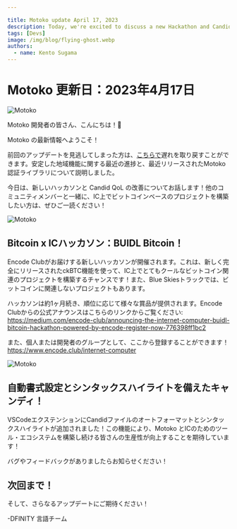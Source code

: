 ```yaml
---

title: Motoko update April 17, 2023
description: Today, we're excited to discuss a new Hackathon and Candid QoL improvements! If you want to come together with other community members and build Bitcoin based projects on the IC, then keep reading!
tags: [Devs]
image: /img/blog/flying-ghost.webp
authors:
  - name: Kento Sugama
---
```

# Motoko 更新日：2023年4月17日

![Motoko](../_assets/flying-ghost.webp)

Motoko 開発者の皆さん、こんにちは！👋

Motoko の最新情報へようこそ！

前回のアップデートを見逃してしまった方は、[こちらで](https://forum.dfinity.org/t/enhanced-stable-memory-and-certification-libraries-motoko-update-part-10/19262)遅れを取り戻すことができます。安定した地域機能に関する最近の進捗と、最近リリースされたMotoko 認証ライブラリについて説明しました。

今日は、新しいハッカソンと Candid QoL の改善についてお話します！他のコミュニティメンバーと一緒に、IC上でビットコインベースのプロジェクトを構築したい方は、ぜひご一読ください！

![Motoko](../_assets/buidl-flyer.webp)

## Bitcoin x ICハッカソン：BUIDL Bitcoin！

Encode Clubがお届けする新しいハッカソンが開催されます。これは、新しく完全にリリースされたckBTC機能を使って、IC上でとてもクールなビットコイン関連のプロジェクトを構築するチャンスです！また、Blue Skiesトラックでは、ビットコインに関連しないプロジェクトもあります。

ハッカソンは約1ヶ月続き、順位に応じて様々な賞品が提供されます。Encode Clubからの公式アナウンスはこちらのリンクからご覧ください:
https://medium.com/encode-club/announcing-the-internet-computer-buidl-bitcoin-hackathon-powered-by-encode-register-now-776398ff1bc2

また、個人または開発者のグループとして、ここから登録することができます！
https://www.encode.club/internet-computer

![Motoko](../_assets/candid-autoformatting.webp)

## 自動書式設定とシンタックスハイライトを備えたキャンディ！

VSCodeエクステンションにCandidファイルのオートフォーマットとシンタックスハイライトが追加されました！この機能により、Motoko とICのためのツール・エコシステムを構築し続ける皆さんの生産性が向上することを期待しています！

バグやフィードバックがありましたらお知らせください！

## 次回まで！

そして、さらなるアップデートにご期待ください！

\-DFINITY 言語チーム

<!---


# Motoko update: April 17, 2023
![Motoko](../_assets/flying-ghost.webp)

Hey Motoko developers! 👋

Welcome back to the latest Motoko update post!

If you happened to miss our previous update, you can catch up [here](https://forum.dfinity.org/t/enhanced-stable-memory-and-certification-libraries-motoko-update-part-10/19262). We discussed recent progress on the stable regions feature and the recently released Motoko certification library.

Today, we're excited to discuss a new Hackathon and Candid QoL improvements! If you want to come together with other community members and build Bitcoin based projects on the IC, then keep reading!

![Motoko](../_assets/buidl-flyer.webp)

## Bitcoin x IC Hackathon: BUIDL Bitcoin!
There’s a new Hackathon happening, brought to you by Encode Club. This is a chance to build really cool Bitcoin related projects on the IC using the newly fully released ckBTC feature! They also have a Blue Skies track for non-bitcoin related projects.

The Hackathon lasts about a month and will offer various prizes based on placings. Check out the official announcement from Encode Club at this link:
https://medium.com/encode-club/announcing-the-internet-computer-buidl-bitcoin-hackathon-powered-by-encode-register-now-776398ff1bc2

And you can register here either as an individual or as a group of devs!
https://www.encode.club/internet-computer

![Motoko](../_assets/candid-autoformatting.webp)

## Candid with auto-formatting and syntax highlighting!
If you guys hadn’t already noticed, the VSCode extension now has auto-formatting and syntax highlighting for Candid files! We hope this quality of life feature will boost your guys’ productivity as we continue to build out the tooling ecosystem for Motoko and the IC!

Let us know if you run into any bugs or have any feedback!

## Till next time!

Keep building, and stay tuned for more updates!

– DFINITY Languages team

-->
